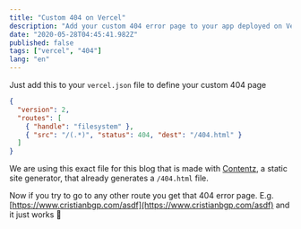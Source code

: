 ```yaml
---
title: "Custom 404 on Vercel"
description: "Add your custom 404 error page to your app deployed on Vercel"
date: "2020-05-28T04:45:41.982Z"
published: false
tags: ["vercel", "404"]
lang: "en"
---
```


Just add this to your `vercel.json` file to define your custom 404 page

```json
{
  "version": 2,
  "routes": [
    { "handle": "filesystem" },
    { "src": "/(.*)", "status": 404, "dest": "/404.html" }
  ]
}
```

We are using this exact file for this blog that is made with [Contentz](https://contentz.tech), a static site generator, that already generates a `/404.html` file.

Now if you try to go to any other route you get that 404 error page. E.g. [https://www.cristianbgp.com/asdf](https://www.cristianbgp.com/asdf) and it just works 🎉

